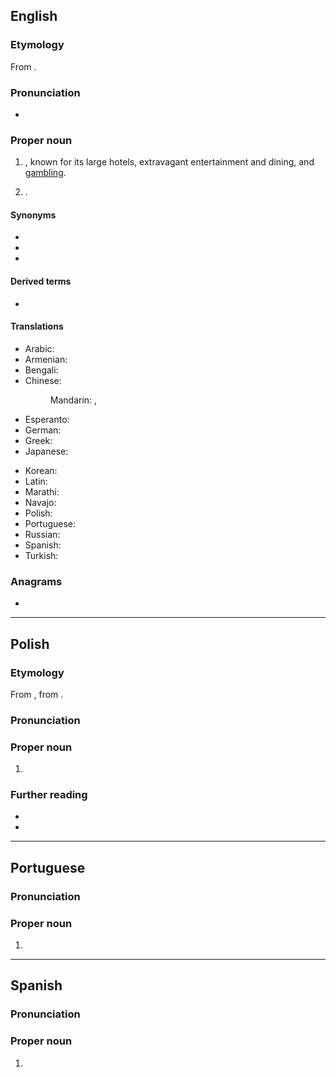 ==English==
{{wikipedia}}

===Etymology===
From {{bor|en|es|[[las]] [[vega|vegas]]||the fertile meadows}}.

===Pronunciation===
* {{IPA|en|/lɑs ˈveɪɡəs/}}

===Proper noun===
{{en-proper noun|head=Las Vegas}}

# {{place|en|A desert <<city>>, the <<county seat>> of <<co/Clark County>>, <<s/Nevada>>, <<c/USA>>}}, known for its large hotels, extravagant entertainment and dining, and [[gambling]].
# {{place|en|city/county seat|co/San Miguel County|s/New Mexico|c/USA}}.

====Synonyms====
* {{l|en|Vegas}}
* {{l|en|Sin City}}
* {{l|en|The Strip}}

====Derived terms====
* {{l|en|Las Vegan}}

====Translations====
{{trans-top|city}}
* Arabic: {{t|ar|لَاس فِيغَاس|m|tr=las fīḡas}}
* Armenian: {{t+|hy|Լաս Վեգաս}}
* Bengali: {{t+|bn|লাস ভেগাস}}
* Chinese:
*: Mandarin: {{t+|cmn|拉斯維加斯|sc=Hani}}, {{t+|cmn|拉斯维加斯|tr=Lāsīwéijiāsī|sc=Hani}}
* Esperanto: {{t|eo|Lasvegaso}}
* German: {{t+|de|Las Vegas|n}}
* Greek: {{t+|el|Λας Βέγκας|n}}
* Japanese: {{t|ja|ラスベガス|tr=Rasubegasu}}
{{trans-mid}}
* Korean: {{t|ko|^라스베이거스}}
* Latin: {{t|la|Campi}}
* Marathi: {{t|mr|लास व्हेगस|n}}
* Navajo: {{t|nv|Naʼazhǫǫsh Hatsoh}}
* Polish: {{t+|pl|Las Vegas|n}}
* Portuguese: {{t|pt|Las Vegas|f}}
* Russian: {{t+|ru|Лас-Ве́гас|m}}
* Spanish: {{t+|es|Las Vegas|f-p}}
* Turkish: {{t|tr|Las Vegas}}
{{trans-bottom}}

===Anagrams===
* {{anagrams|en|a=aaeglssv|salvages}}

----

==Polish==
{{wp|lang=pl}}

===Etymology===
From {{bor|pl|en|Las Vegas}}, from {{der|pl|es|[[las]] [[vegas]]}}.

===Pronunciation===
{{pl-p}}

===Proper noun===
{{pl-proper noun|n|indecl=yes}}

# {{place|pl|city|s/Nevada|c/United States|t1=Las Vegas}}

===Further reading===
* {{R:pl:WSJP}}
* {{R:PWN}}

----

==Portuguese==

===Pronunciation===
{{pt-IPA|Las Végas}}

===Proper noun===
{{pt-proper noun|f}}

# {{place|pt|city|s/Nevada|c/United States|t1=Las Vegas}}

----

==Spanish==

===Pronunciation===
{{es-IPA}}

===Proper noun===
{{es-proper noun|f|head={{l|es|las|Las}} {{l|es|vega|Vegas}}}}

# {{place|es|city|s/Nevada|c/United States|t1=Las Vegas}}